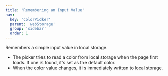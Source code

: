 ```yaml
---
title: 'Remembering an Input Value'
nav:
  key: 'colorPicker'
  parent: 'webStorage'
  group: 'sidebar'
  order: 1
---
```


Remembers a simple input value in local storage.

 - The picker tries to read a color from local storage when the page first loads. If one is found, it's set as the default color.
 - When the color value changes, it is immediately written to local storage.
